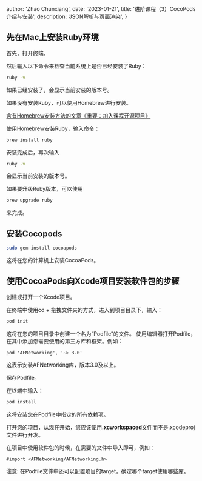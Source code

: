 
  author: 'Zhao Chunxiang',
  date: '2023-01-21',
  title: '进阶课程（3）CocoPods介绍与安装',
  description:
    'JSON解析与页面渲染',
}


## **先在Mac上安装Ruby环境**

首先，打开终端。

然后输入以下命令来检查当前系统上是否已经安装了Ruby：

```bash
ruby -v
```

如果已经安装了，会显示当前安装的版本号。

如果没有安装Ruby，可以使用Homebrew进行安装。

[含有Homebrew安装方法的文章《重要：加入课程开源项目》](/course/github_1)

使用Homebrew安装Ruby，输入命令：

```bash
brew install ruby
```

安装完成后，再次输入 

```bash
ruby -v 
```

会显示当前安装的版本号。

如果要升级Ruby版本，可以使用

```bash
brew upgrade ruby
```

来完成。



## **安装Cocopods**

```bash
sudo gem install cocoapods
```

这将在您的计算机上安装CocoaPods。


## **使用CocoaPods向Xcode项目安装软件包的步骤**

创建或打开一个Xcode项目。

在终端中使用cd + 拖拽文件夹的方式，进入到项目目录下，输入：

```bash
pod init 
```

这将在您的项目目录中创建一个名为“Podfile”的文件。
使用编辑器打开Podfile，在其中添加您需要使用的第三方库和框架。例如：

```
pod 'AFNetworking', '~> 3.0' 
```

这表示安装AFNetworking库，版本3.0及以上。

保存Podfile。

在终端中输入：

```bash
pod install 
```

这将安装您在Podfile中指定的所有依赖项。

打开您的项目，从现在开始，您应该使用<b>.xcworkspaced</b>文件而不是.xcodeproj文件进行开发。

在项目中使用软件包的时候，在需要的文件中导入即可，例如： 

```
#import <AFNetworking/AFNetworking.h> 
```

注意: 在Podfile文件中还可以配置项目的target，确定哪个target使用哪些库。